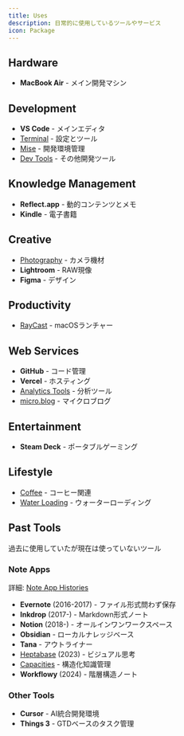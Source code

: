 ```yaml
---
title: Uses
description: 日常的に使用しているツールやサービス
icon: Package
---
```


## Hardware
- **MacBook Air** - メイン開発マシン

## Development
- **VS Code** - メインエディタ
- [Terminal](https://reflect.site/g/nitaking/terminal/4edcfef7143b410f86590c5520dc7ce8) - 設定とツール
- [Mise](https://reflect.site/g/nitaking/mise/mise) - 開発環境管理
- [Dev Tools](https://reflect.site/g/nitaking/dev-tools/e03ecc61a29d4dd69ac4333024a935bc) - その他開発ツール

## Knowledge Management
- **Reflect.app** - 動的コンテンツとメモ
- **Kindle** - 電子書籍

## Creative
- [Photography](./photography) - カメラ機材
- **Lightroom** - RAW現像
- **Figma** - デザイン

## Productivity
- [RayCast](https://reflect.site/g/nitaking/raycast/md-raycast) - macOSランチャー

## Web Services
- **GitHub** - コード管理
- **Vercel** - ホスティング
- [Analytics Tools](https://reflect.site/g/nitaking/analytics-tools/86ca1ecc0a5e464cad2e8e21a94c5a0b) - 分析ツール
- [micro.blog](https://nitaking.micro.blog/) - マイクロブログ

## Entertainment
- **Steam Deck** - ポータブルゲーミング

## Lifestyle
- [Coffee](https://reflect.site/g/nitaking/coffee/f6774e6e94b9433da4d0f26a16fc3292) - コーヒー関連
- [Water Loading](https://reflect.site/g/nitaking/0b5be10a6a1846e48defca516aef4785) - ウォーターローディング

## Past Tools
過去に使用していたが現在は使っていないツール

### Note Apps
詳細: [Note App Histories](https://reflect.site/g/nitaking/note-app-histories/b6c9a1d626c445dcaca327c927006dcd)

- **Evernote** (2016-2017) - ファイル形式問わず保存
- **Inkdrop** (2017-) - Markdown形式ノート
- **Notion** (2018-) - オールインワンワークスペース
- **Obsidian** - ローカルナレッジベース
- **Tana** - アウトライナー
- [Heptabase](https://reflect.site/g/nitaking/heptabase/md-heptabase) (2023) - ビジュアル思考
- [Capacities](https://reflect.site/g/nitaking/capacities/capacities) - 構造化知識管理
- **Workflowy** (2024) - 階層構造ノート

### Other Tools
- **Cursor** - AI統合開発環境
- **Things 3** - GTDベースのタスク管理
